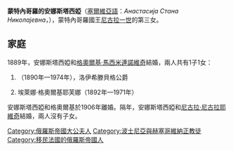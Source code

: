 {{Multiple issues|
{{Expand language|1=en|time=2020-11-26T02:00:25+00:00}}
{{Unreferenced|time=2020-11-26T02:00:25+00:00}}
}}
{{Infobox royalty
| name         = 蒙特內哥羅的安娜斯塔西婭
| image        = Anastasia of Montenegro, Duchess of Leuchtenberg Grand Duchess of Russia.jpg
| image_size   = 250px
| birth_date   = {{Birth date|df=yes|1867|1|4}}
| birth_place  = [[采蒂涅|采蒂涅]]
| death_date   = {{Death date and age|df=yes|1935|11|25|1868|6|4}}
| death_place  = [[昂蒂布|安提伯]]
| burial_place = [[戛纳天使长圣米迦勒堂|戛纳天使长圣米迦勒堂]]
| father       = [[尼古拉一世_(蒙特內哥羅)|尼古拉一世]]
| mother       = [[米萊娜·武科蒂奇|米萊娜·武科蒂奇]]
| house        = [[彼得羅維奇-涅戈什王朝|彼得羅維奇-涅戈什王朝]]
}}

'''蒙特內哥羅的安娜斯塔西婭'''（[[塞爾維亞語|塞爾維亞語]]：''Анастасија Стана Николајевна''，{{bd|1867年|1月4日|1935年|11月25日}}），蒙特內哥羅國王[[尼古拉一世_(蒙特內哥羅)|尼古拉一世]]的第三女。

== 家庭 ==
1889年，安娜斯塔西婭和[[格奧爾基·馬西米連諾維奇|格奧爾基·馬西米連諾維奇]]結婚，兩人共有1子1女：
# {{le|謝爾蓋·格奧爾基耶維奇|Sergei Georgievich, 8th Duke of Leuchtenberg|謝爾蓋}}（1890年—1974年），洛伊希滕貝格公爵
# 埃萊娜·格奧爾基耶芙娜（1892年—1971年）

安娜斯塔西婭和格奧爾基於1906年離婚。隔年，安娜斯塔西婭和[[尼古拉·尼古拉耶维奇大公_(1856-1929)|尼古拉·尼古拉耶維奇]]結婚，兩人沒有子女。

[[Category:俄羅斯帝國大公夫人|Category:俄羅斯帝國大公夫人]]
[[Category:波士尼亞與赫塞哥維納正教徒|Category:波士尼亞與赫塞哥維納正教徒]]
[[Category:移民法國的俄羅斯帝國人|Category:移民法國的俄羅斯帝國人]]